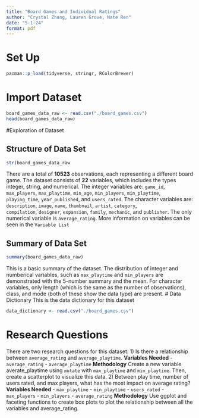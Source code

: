 ```yaml
---
title: "Board Games and Individual Ratings"
author: "Crystal Zhang, Lauren Grove, Nate Ren"
date: "5-1-24"
format: pdf
---
```


# Set Up
```r
pacman::p_load(tidyverse, stringr, RColorBrewer)
```
# Import Dataset

```r
board_games_data_raw <- read.csv("./board_games.csv")
head(board_games_data_raw)
```
#Exploration of Dataset

## Structure of Data Set
```r
str(board_games_data_raw

```
There are a total of **10523** observations, each representing a different board game.
The dataset consists of **22** variables, which includes the types integer, string, and numerical. 
The integer variables are: `game_id`, `max_players`, `max_playtime`, `min_age`, ` min_players`, `min_playtime`, `playing_time`, `year_published`, and `users_rated`.
The character variables are: `description`, `image`, `name`, `thumbnail`, `artist`, `category`, `compilation`,``designer`, `expansion`, `family`, `mechanic`, and `publisher`. 
The only numerical variable is `average_rating`. 
More information on variables can be seen in the `Variable List` 

## Summary of Data Set
```r

summary(board_games_data_raw)

```
This is a basic summary of the dataset. 
The distribution of integer and numberical variables, such as `max_playtime` and `min_players` are demonstrated with the 5-number summary and the mean. 
For character variables, only length (which is the same as the number of observations), class, and mode (both of these show the data type) are present.
# Data Dictionary 
This is the data dictionary for this dataset
```r
data_dictionary <- read.csv("./board_games.csv")


```
# Research Questions

There are two research questions for this dataset: 
1) Is there a relationship between `average_rating` and `average_playtime`. 
      **Variables Needed**
        - `average_rating`
        - `average_playtime`
      **Methodology** 
        Create a new variable averate_playtime using `mutate` with `max_playtime` and `min_playtime`. Then, create a scatterplot to visualize this data. 
2) Between play time, number of users rated, and max players, what has the most impact on average rating? 
      **Variables Needed**
        - `max_playtime`
        - `min_playtime`
        - `users_rated`
        - `max_players`
        - `min_players`
        - `average_rating`
      **Methodology** 
        Use ggplot and faceting functions to create box plots to plot the relationship between all the variables and average_rating. 
